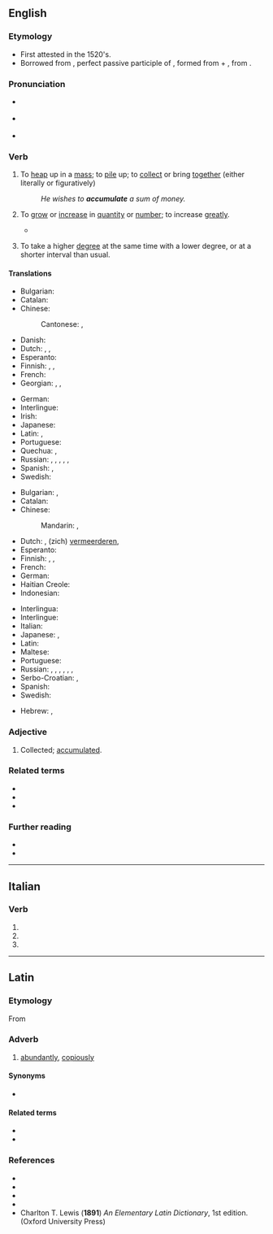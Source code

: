 ==English==

===Etymology===
* First attested in the 1520's.
* Borrowed from {{bor|en|la|accumulātus}}, perfect passive participle of {{m|la|accumulō||amass, pile up}}, formed from {{m|la|ad||to, towards, at}} + {{m|la|cumulō||heap}}, from {{m|la|cumulus||a heap}}.

===Pronunciation===
* {{a|UK}} {{IPA|en|/əˈkjuːmjʊˌleɪt/}}
* {{a|US}} {{IPA|en|/ə.ˈkjum.jə.ˌleɪt/}}
* {{audio|en|en-us-accumulate.ogg|Audio (US)}}

===Verb===
{{en-verb|accumulat}}

# {{lb|en|transitive}} To [[heap]] up in a [[mass]]; to [[pile]] up; to [[collect]] or bring [[together]] (either literally or figuratively)
#: ''He wishes to '''accumulate''' a sum of money.''
#: {{syn|en|amass|heap|hoard|store|Thesaurus:pile up}}
# {{lb|en|intransitive}} To [[grow]] or [[increase]] in [[quantity]] or [[number]]; to increase [[greatly]].
#: {{syn|en|aggregate|amound|collect|gather|Thesaurus:accumulate}}
#* {{quote-book
|en
|year=1770
|title={{w|The Deserted Village}}
|first=Oliver|last=Goldsmith
|authorlink=Oliver Goldsmith
|lines=17–18
|passage=Ill fares the land, to hastening ills a prey, / Where wealth '''accumulates''', and men decay.
}}
# {{lb|en|education|dated}} To take a higher [[degree]] at the same time with a lower degree, or at a shorter interval than usual.

====Translations====
{{trans-top|to pile up}}
* Bulgarian: {{t+|bg|натрупвам}}
* Catalan: {{t+|ca|acumular}}
* Chinese:
*: Cantonese: {{t|yue|儲埋|sc=Hani}}, {{t|yue|储埋|tr=cou5 maai4|sc=Hani}}
* Danish: {{t+|da|akkumulere}}
* Dutch: {{t+|nl|opstapelen}}, {{t+|nl|vermeerderen}}, {{t+|nl|accumuleren}}
* Esperanto: {{t|eo|amasigi}}
* Finnish: {{t+|fi|kasata}}, {{t+|fi|kerätä}}, {{t+|fi|kerääntyä}}
* French: {{t+|fr|accumuler}}
* Georgian: {{t|ka|დაგროვება|sc=Geor}}, {{t|ka|მოგროვება|sc=Geor}}, {{t|ka|შეგროვება|sc=Geor}}
{{trans-mid}}
* German: {{t|de|aufstauen}}
* Interlingue: {{t|ie|acumular}}
* Irish: {{t|ga|tiomsaigh}}
* Japanese: {{t+|ja|積む|tr=tsumu}}
* Latin: {{t|la|accumulō}}, {{t|la|cumulō}}
* Portuguese: {{t+|pt|acumular}}
* Quechua: {{t|qu|qutuy}}, {{t|qu|qulluy}}
* Russian: {{t+|ru|нака́пливать|impf}}, {{t+|ru|копи́ть|impf}}, {{t+|ru|накопи́ть|pf}}, {{t+|ru|аккумули́ровать|impf|pf}}, {{t+|ru|собира́ть|impf}}, {{t+|ru|собра́ть|pf}}
* Spanish: {{t+|es|acumular}}, {{t+|es|amontonar}}
* Swedish: {{t+|sv|ackumulera}}
{{trans-bottom}}

{{trans-top|to grow in number}}
* Bulgarian: {{t|bg|събирам се}}, {{t|bg|увеличавам се}}
* Catalan: {{t+|ca|acumular}}
* Chinese:
*: Mandarin: {{t+|cmn|積累|sc=Hani}}, {{t+|cmn|积累|tr=jīlěi|sc=Hani}}
* Dutch: {{t|nl|zich opstapelen}}, (zich) [[vermeerderen]], {{t+|nl|accumuleren}}
* Esperanto: {{t|eo|amasiĝi}}
* Finnish: {{t+|fi|kasaantua}}, {{t+|fi|kerääntyä}}, {{t+|fi|akkumuloitua}}
* French: {{t+|fr|accumuler}}
* German: {{t|de|sich vermehren}}
* Haitian Creole: {{t|ht|akimile}}
* Indonesian: {{t+|id|akumulasi}}
{{trans-mid}}
* Interlingua: {{t|ia|accumular se}}
* Interlingue: {{t|ie|acumular}}
* Italian: {{t|it|accumularsi}}
* Japanese: {{t+|ja|蓄積|alt=蓄積する|tr=ちくせきする chikuseki suru}}, {{t|ja|溜まる|tr=たまる, tamaru}}
* Latin: {{t|la|accumulō}}
* Maltese: {{t|mt|akkumula}}
* Portuguese: {{t+|pt|acumular}}
* Russian: {{t+|ru|нака́пливаться|impf}}, {{t+|ru|копи́ться|impf}}, {{t+|ru|накопи́ться|pf}}, {{t+|ru|собира́ться|impf}}, {{t+|ru|собра́ться|pf}}, {{t+|ru|увели́чиваться|impf}}, {{t+|ru|увели́читься|pf}}
* Serbo-Croatian: {{t+|sh|akumulirati}}, {{t+|sh|nakupljati}}
* Spanish: {{t+|es|acumularse}}
* Swedish: {{qualifier|passive voice}} {{t+check|sv|ackumulera}}
{{trans-bottom}}

{{checktrans-top}}
* Hebrew: {{t-check|he|להצטבר|tr=le'hitzt'aber|sc=Hebr}}, {{t-check|he|לצבור|tr=litzbor|sc=Hebr}}
{{trans-mid}}
{{trans-bottom}}

===Adjective===
{{en-adj|-}}

# {{lb|en|poetic|rare}} Collected; [[accumulated]].

===Related terms===
* {{l|en|accumulation}}
* {{l|en|accumulator}}
* {{l|en|cumulus}}

===Further reading===
* {{R:Webster 1913}}
* {{R:Century 1911}}

----

==Italian==

===Verb===
{{head|it|verb form|cat2=past participle forms}}

# {{inflection of|it|accumulare||2|p|pres|indc}}
# {{inflection of|it|accumulare||2|p|impr}}
# {{inflection of|it|accumulato||f|p}}

----

==Latin==

===Etymology===
From {{m|la|accumulō||amass, pile up}}

===Adverb===
{{la-adv|accumulātē}}

# [[abundantly]], [[copiously]]

====Synonyms====
* {{l|la|abundanter}}

====Related terms====
* {{l|la|accumulator}}
* {{l|la|accumulō}}

===References===
* {{R:L&S}}
* {{R:Elementary Lewis}}
* {{R:Gaffiot}}
* {{R:NLW}}
* Charlton T. Lewis ('''1891''') ''An Elementary Latin Dictionary'', 1st edition. (Oxford University Press)